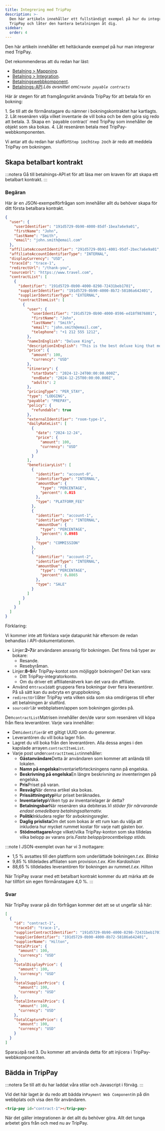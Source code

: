 ```yaml
---
title: Integrering med TripPay
description: >-
  Den här artikeln innehåller ett fullständigt exempel på hur du integrerar med
  TripPay och låter den hantera betalningen åt dig.
sidebar:
  order: 4
---
```


Den här artikeln innehåller ett heltäckande exempel på hur man integrerar med TripPay.

Det rekommenderas att du redan har läst:

* [Betalning > Mappning](/payment/mapping).
* [Betalning > Integration](/payment/integration).
* [Betalningswebbkomponent](/developers/web-components/#payment).
* [Betalnings-API](/developers/apis/#payment-api).*Läs avsnittet om`Create payable contracts`*

Här är stegen för att framgångsrikt använda TripPay för att betala för en bokning:

<Steps>
  1. Se till att de förmånstagare du nämner i bokningskontraktet har kartlagts.
  2. Låt resenären välja vilket inventarie de vill boka och be dem göra sig redo att betala.
  3. Skapa en `payable contract` med TripPay som innehåller de objekt som ska bokas.
  4. Låt resenären betala med TripPay-webbkomponenten.
</Steps>


Vi antar att du redan har slutfört`Step 1`och`Step 2`och är redo att meddela TripPay om bokningen.

## Skapa betalbart kontrakt

:::notera
Gå till betalnings-API:et för att läsa mer om kraven för att skapa ett betalbart kontrakt.
:::

### Begäran

Här är en JSON-exempelförfrågan som innehåller allt du behöver skapa för ditt första betalbara kontrakt.

```json {3-6, 8-9}
{
  "user": {
    "userIdentifier": "191d5729-0b90-4000-85df-1bea7a6e9a01",
    "firstName": "John",
    "lastName": "Smith",
    "email": "john.smith@email.com"
  },
  "affiliateAccountIdentifier": "291d5729-0b91-4001-95df-2bec7a6e9a01",
  "affiliateAccountIdentifierType": "INTERNAL",
  "displayCurrency": "USD",
  "traceId": "trace-1",
  "redirectUrl": "/thank-you",
  "sourceUrl": "https://www.travel.com",
  "contractList": [
    {
      "identifier": "191d5729-0b90-4000-8298-72431beb1701",
      "supplierIdentifier": "191d5729-0b90-4000-8b72-58186a642401",
      "supplierIdentifierType": "EXTERNAL",
      "contractItemList": [
        {
          "user": {
            "userIdentifier": "191d5729-0b90-4000-8596-ed18f9876801",
            "firstName": "John",
            "lastName": "Smith",
            "email": "john.smith@email.com",
            "telephone": "+1 212 555 1212",
          },
          "nameInEnglish": "Deluxe King",
          "descriptionInEnglish": "This is the best deluxe king that money can buy.",
          "price": {
            "amount": 100,
            "currency": "USD"
          },
          "itinerary": {
            "startDate": "2024-12-24T00:00:00.000Z",
            "endDate": "2024-12-25T00:00:00.000Z",
            "adults": 2
          },
          "pricingType": "PER_STAY",
          "type": "LODGING",
          "payable": "PREPAY",
          "policy": {
            "refundable": true
          },
          "externalIdentifier": "room-type-1",
          "dailyRateList": [
            {
              "date": "2024-12-24",
              "price": {
                "amount": 100,
                "currency": "USD"
              }
            }
          ],
          "beneficiaryList": [
            {
              "identifier": "account-0",
              "identifierType": "INTERNAL",
              "amountDue": {
                "type": "PERCENTAGE",
                "percent": 0.015
              },
              "type": "PLATFORM_FEE"
            },
            {
              "identifier": "account-1",
              "identifierType": "INTERNAL",
              "amountDue": {
                "type": "PERCENTAGE",
                "percent": 0.0985
              },
              "type": "COMMISSION"
            },
            {
              "identifier": "account-2",
              "identifierType": "INTERNAL",
              "amountDue": {
                "type": "PERCENTAGE",
                "percent": 0.8865
              },
              "type": "SALE"
            }
          ]
        }
      ]
    }
  ]
}
```

Förklaring:

Vi kommer inte att förklara varje datapunkt här eftersom de redan behandlas i API-dokumentationen.

* Linjer:**2–7**är användaren ansvarig för bokningen. Det finns två typer av bokare:
  * Resande.
  * Resebyråman.
* Linjer:**8–9**Är TripPay-kontot som möjliggör bokningen? Det kan vara:
  * Ditt TripPay-integratorkonto.
  * Om du driver ett affiliatenätverk kan det vara din affiliate.
* Använd en`traceId`att gruppera flera bokningar över flera leverantörer. På så sätt kan du avbryta en gruppbokning.
* `redirectUrl`låter TripPay veta vilken sida som ska omdirigeras till efter att betalningen är slutförd.
* `sourceUrl`är webbplatsen/appen som bokningen gjordes på.

Den`contractList`Matrisen innehåller den/de varor som resenären vill köpa från flera leverantörer. Varje vara innehåller:

* Den`identifier`är ett giltigt UUID som du genererar.
* Leverantören du vill boka lager från.
* Lagret du vill boka från den leverantören. Alla dessa anges i den kapslade arrayen.`contractItemList`.
* Varje post under`contractItemList`innehåller:
  * **Gästanvändare**Detta är användaren som kommer att anlända till lokalen.
  * **Namn på engelska**Inventarieförteckningens namn på engelska.
  * **Beskrivning på engelska**En längre beskrivning av inventeringen på engelska.
  * **Pris**Priset på varan.
  * **Resväg**När denna artikel ska bokas.
  * **Prissättningstyp**Hur priset beräknades.
  * **Inventarietyp**Vilken typ av inventarielager är detta?
  * **Betalningsbar**När resenären ska debiteras.*Vi stöder för närvarande endast omedelbara betalningsalternativ.*
  * **Politik**Inkludera regler för avbokningsregler.
  * **Daglig prislista**Om det som bokas är ett rum kan du välja att inkludera hur mycket rummet kostar för varje natt gästen bor.
  * **Stödmottagare**Ange vilket/vilka TripPay-konton som ska tilldelas vilka belopp av varans pris.*Fasta belopp/procentbelopp stöds.*

:::note
I JSON-exemplet ovan har vi 3 mottagare:

* 1,5 % avsattes till den plattform som underlättade bokningen.*t.ex. Blinka*
* 9,85 % tilldelades affiliaten som provision.*t.ex. Kim Kardashian*
* 88,65 % tilldelades leverantören för bokningen av rummet.*t.ex. Hilton*

När TripPay svarar med ett betalbart kontrakt kommer du att märka att de har tillfört sin egen förmånstagare 4,0 %. :::

### Svar

När TripPay svarar på din förfrågan kommer det att se ut ungefär så här:

```json {3}
[
  {
    "id": "contract-1",
    "traceId": "trace-1",
    "supplierContractIdentifier": "191d5729-0b90-4000-8298-72431beb1701",
    "supplierIdentifier": "191d5729-0b90-4000-8b72-58186a642401",
    "supplierName": "Hilton",
    "totalPrice": {
      "amount": 100,
      "currency": "USD"
    },
    "totalDisplayPrice": {
      "amount": 100,
      "currency": "USD"
    },
    "totalSupplierPrice": {
      "amount": 100,
      "currency": "USD"
    },
    "totalInternalPrice": {
      "amount": 100,
      "currency": "USD"
    },
    "totalCapturePrice": {
      "amount": 100,
      "currency": "USD"
    }
  }
]
```

Spara`id`på rad 3. Du kommer att använda detta för att injicera i TripPay-webbkomponenten.

## Bädda in TripPay

:::notera
Se till att du har laddat våra stilar och Javascript i förväg.
:::

Vid det här laget är du redo att bädda in`Payment Web Component`in på din webbplats och visa den för användaren.

```html
<trip-pay id="contract-1"></trip-pay>
```

När det gäller integrationen är det allt du behöver göra. Allt det tunga arbetet görs från och med nu av TripPay.

